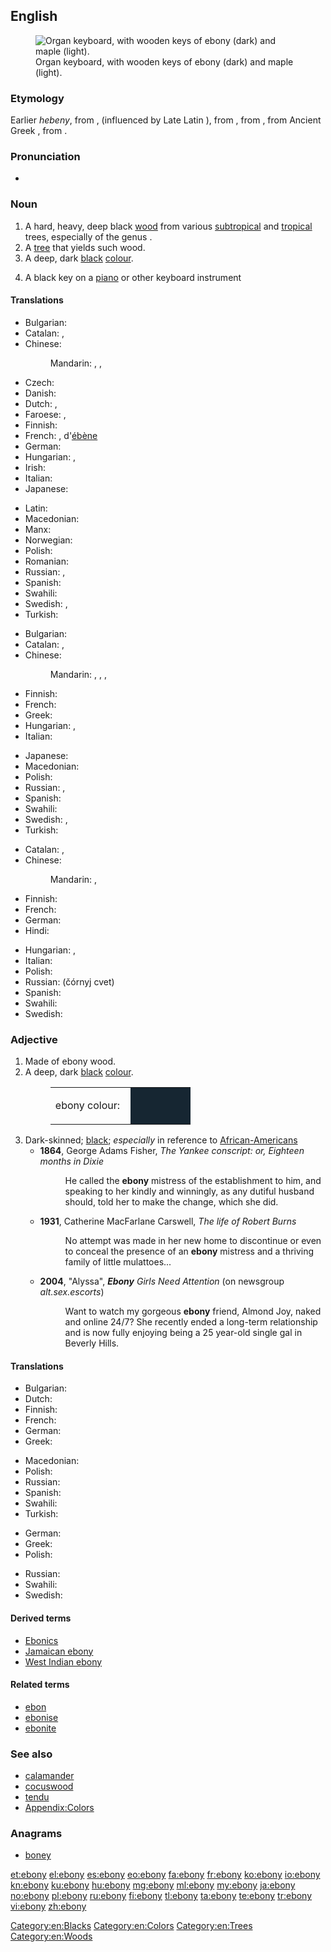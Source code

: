 {{was wotd|2010|March|12}}
{{also|Ebony}}
==English==
{{wikipedia}}
[[File:Clavierbois.jpg|thumb|Organ keyboard, with wooden keys of ebony (dark) and maple (light).]]

===Etymology===
Earlier ''hebeny'', from {{etyl|enm|en}} {{term|ebenif|lang=enm}}, {{term|hebenyf|lang=enm}} (influenced by Late Latin {{term|hebeninus|lang=la}}), from {{etyl|Ecclesiastical Latin|en}} {{term|ebenius||of ebony|lang=la}}, from {{etyl|la|en}} {{term|hebenus||ebon tree|lang=la}}, from Ancient Greek {{term|ἔβενος|sc=polytonic|tr=ebenos|lang=grc}}, from {{etyl|egy|en}} {{term|𓍁𓈖𓏭𓆱|tr=hbny|lang=egy}}.

===Pronunciation===
* {{a|UK|US}} {{IPA|/ˈɛb.ən.i/}}

===Noun===
{{en-noun|-|ebonies}}

# A hard, heavy, deep black [[wood]] from various [[subtropical]] and [[tropical]] trees, especially of the genus {{taxlink|Diospyros|genus}}.
# A [[tree]] that yields such wood.
# A deep, dark [[black]] [[colour]].
#: {{color panel|162632}}
# {{context|slang|lang=en}} A black key on a [[piano]] or other keyboard instrument

====Translations====
{{trans-top|wood}}
* Bulgarian: {{t+|bg|абанос|tr=abanós}}
* Catalan: {{t-|ca|eben|m}}, {{t-|ca|banús|m}}
* Chinese:
*: Mandarin: {{t|cmn|烏木|sc=Hani}}, {{t|cmn|乌木|tr=wūmù|sc=Hani}}, {{t|cmn|黑檀|tr=hēitán|sc=Hani}}
* Czech: {{t|cs|ebenové dřevo|n}}
* Danish: {{t-|da|ibenholt}}
* Dutch: {{t+|nl|ebben}}, {{t+|nl|ebbenhout}}
* Faroese: {{t|fo|íbinviður|m}}, {{t|fo|svartviður|m}}
* Finnish: {{t-|fi|eebenpuu}}
* French: {{t|fr|ébène|f}}, {{l|fr|bois|m}} d'[[ébène]]
* German: {{t+|de|Ebenholz|n}}
* Hungarian: {{t+|hu|ében}}, {{t+|hu|ébenfa}}
* Irish: {{t-|ga|éabann|m}}
* Italian: {{t-|it|ebano}}
* Japanese: {{t|ja|コクタン材|tr=kokutanzai|sc=Jpan}}
{{trans-mid}}
* Latin: {{t|la|hebaneus|m}}
* Macedonian: {{t-|mk|абонос|m|tr=ábonos}}
* Manx: {{t-|gv|eabban|m}}
* Norwegian: {{t+|no|ibenholt}}
* Polish: {{t|pl|heban|m}}
* Romanian: {{t+|ro|abanos|m}}
* Russian: {{t|ru|чёрное дерево|n|tr=čórnoje dérevo|sc=Cyrl}}, {{t|ru|эбеновое дерево|n|tr=ebénovoje dérevo|sc=Cyrl}}
* Spanish: {{t+|es|ébano}}
* Swahili: {{t-|sw|abunusi}}
* Swedish: {{t-|sv|ebenholts|n|c}}, {{t-|sv|ebenholtsträ|n}}
* Turkish: {{t+|tr|abanoz}}
{{trans-bottom}}

{{trans-top|tree}}
* Bulgarian: {{t+|bg|абанос|m|tr=abanós}}
* Catalan: {{t-|ca|eben|m}}, {{t-|ca|banús|m}}
* Chinese:
*: Mandarin: {{t|cmn|黑檀樹|sc=Hani}}, {{t|cmn|黑檀树|tr=hēitánshù|sc=Hani}}, {{t|cmn|烏木|sc=Hani}}, {{t|cmn|乌木|tr=wūmù|sc=Hani}}
* Finnish: {{t-|fi|eebenpuu}}
* French: {{t+|fr|ébénier}}
* Greek: {{t+|el|έβενος|m}}
* Hungarian: {{t+|hu|ében}}, {{t+|hu|ébenfa}}
* Italian: {{t-|it|ebano}}
{{trans-mid}}
* Japanese: {{t|ja|コクタン|tr=kokutan|sc=Jpan}}
* Macedonian: {{t-|mk|абонос|m|tr=ábonos}}
* Polish: {{t+|pl|heban}}
* Russian: {{t|ru|чёрное дерево|n|tr=čórnoje dérevo|sc=Cyrl}}, {{t|ru|эбеновое дерево|n|tr=ebénovoje dérevo|sc=Cyrl}}
* Spanish: {{t+|es|ébano}}
* Swahili: {{t-|sw|mpingo}}
* Swedish: {{t-|sv|ebenholts|n|c}}, {{t-|sv|ebenholtsträd|n}}
* Turkish: {{t+|tr|abanoz}}
{{trans-bottom}}

{{trans-top|colour}}
* Catalan: {{t-|ca|eben|m}}, {{t-|ca|banús|m}}
* Chinese:
*: Mandarin: {{t|cmn|烏黑|sc=Hani}}, {{t|cmn|乌黑|tr=wūhēi|sc=Hani}}
* Finnish: {{t-|fi|pikimusta}}
* French: {{t+|fr|ébène}}
* German: {{t+|de|Ebenholz|n}}
* Hindi: {{t-|hi|आबनूस|tr=aabnoos|sc=Deva}}
{{trans-mid}}
* Hungarian: {{t|hu|ében}}, {{t|hu|ébenfekete}}
* Italian: {{t-|it|ebano|m}}
* Polish: {{t+|pl|heban|m}}
* Russian: {{l|ru|чёрный}} {{l|ru|цвет}} (čórnyj cvet) {{m}}
* Spanish: {{t+|es|ébano|m}}
* Swahili: {{t-|sw|rangi ya abunusi}}
* Swedish: {{t-|sv|ebenholts|n|c}}
{{trans-bottom}}

===Adjective===
{{en-adj}}

# Made of ebony wood.
# A deep, dark [[black]] [[color|colour]].
#: <table><tr><td>ebony colour: &nbsp;</td><td bgcolor="#162632" width="80">&nbsp; </td></tr></table>
# Dark-skinned; [[black]]; ''especially'' in reference to [[African-American]]s
#* '''1864''', George Adams Fisher, ''The Yankee conscript: or, Eighteen months in Dixie''
#*: He called the '''ebony''' mistress of the establishment to him, and speaking to her kindly and winningly, as any dutiful husband should, told her to make the change, which she did.
#* '''1931''', Catherine MacFarlane Carswell, ''The life of Robert Burns''
#*: No attempt was made in her new home to discontinue or even to conceal the presence of an '''ebony''' mistress and a thriving family of little mulattoes...
#* '''2004''', "Alyssa", '''''Ebony''' Girls Need Attention'' (on newsgroup ''alt.sex.escorts'')
#*: Want to watch my gorgeous '''ebony''' friend, Almond Joy, naked and online 24/7? She recently ended a long-term relationship and is now fully enjoying being a 25 year-old single gal in Beverly Hills.

====Translations====
{{trans-top|made of ebony wood}}
* Bulgarian: {{t+|bg|абаносов}}
* Dutch: {{t-|nl|ebbenhouten}}
* Finnish: {{t-|fi|eebenpuinen}}
* French: {{t-|fr|d'ébène}}
* German: {{t|de|Ebenholz|alt=aus Ebenholz}}
* Greek: {{t+|el|εβένινος}}
{{trans-mid}}
* Macedonian: {{t-|mk|абоносов|m|tr=abónosov}}
* Polish: {{t-|pl|hebanowy}}
* Russian: {{t+|ru|эбеновый|tr=ebénovyj}}
* Spanish: {{t-|es|de ébano}}
* Swahili: {{t-|sw|-a abunusi}}
* Turkish: {{t+|tr|abanoz}}
{{trans-bottom}}

{{trans-top|deep, dark black colour}}
* German: {{t+|de|ebenholzfarben}}
* Greek: {{t+|el|κατάμαυρος}}
* Polish: {{t-|pl|hebanowy}}
{{trans-mid}}
* Russian: {{t+|ru|чёрный|tr=čórnyj}}
* Swahili: {{t-|sw|-a rangi ya abunusi}}
* Swedish: {{t-|sv|ebenholtssvart}}
{{trans-bottom}}

====Derived terms====
* [[Ebonics]]
* [[Jamaican ebony]]
* [[West Indian ebony]]

====Related terms====
* [[ebon]]
* [[ebonise]]
* [[ebonite]]

===See also===
* [[calamander]]
* [[cocuswood]]
* [[tendu]]
* [[Appendix:Colors]]

===Anagrams===
* [[boney#English|boney]]

[[Category:en:Blacks]]
[[Category:en:Colors]]
[[Category:en:Trees]]
[[Category:en:Woods]]

[[et:ebony]]
[[el:ebony]]
[[es:ebony]]
[[eo:ebony]]
[[fa:ebony]]
[[fr:ebony]]
[[ko:ebony]]
[[io:ebony]]
[[kn:ebony]]
[[ku:ebony]]
[[hu:ebony]]
[[mg:ebony]]
[[ml:ebony]]
[[my:ebony]]
[[ja:ebony]]
[[no:ebony]]
[[pl:ebony]]
[[ru:ebony]]
[[fi:ebony]]
[[tl:ebony]]
[[ta:ebony]]
[[te:ebony]]
[[tr:ebony]]
[[vi:ebony]]
[[zh:ebony]]